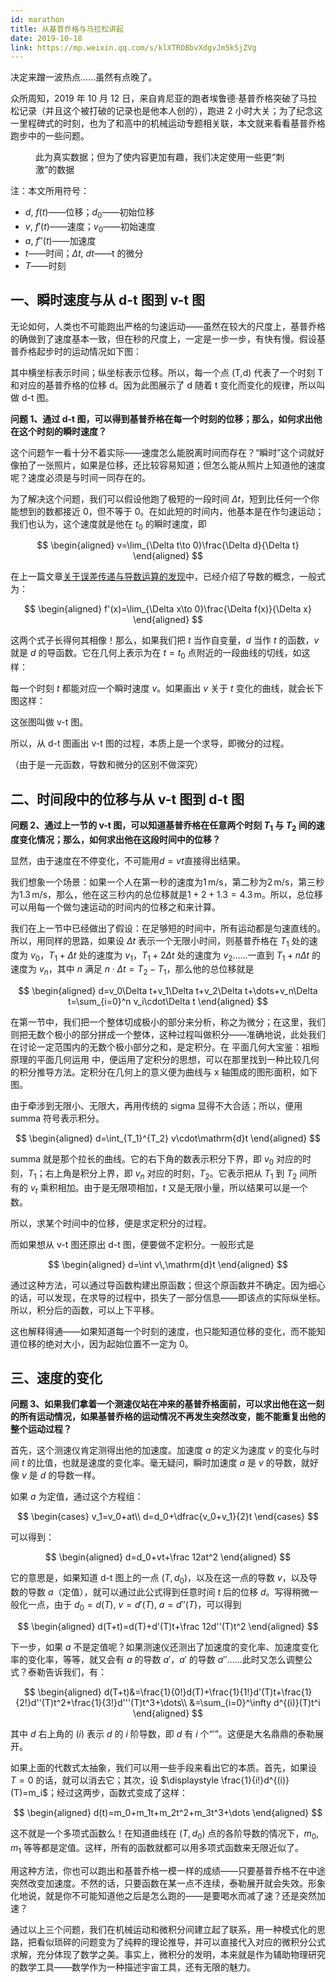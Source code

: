 ```yaml
---
id: marathon
title: 从基普乔格与马拉松讲起
date: 2019-10-18
link: https://mp.weixin.qq.com/s/klXTROBbvXdgvJm5kSjZVg
---
```



<DocMetadataBanner frontMatter={frontMatter} />

决定来蹭一波热点...…虽然有点晚了。

众所周知，2019 年 10 月 12 日，来自肯尼亚的跑者埃鲁德·基普乔格突破了马拉松记录（并且这个被打破的记录也是他本人创的），跑进 2 小时大关；为了纪念这一里程碑式的时刻，也为了和高中的机械运动专题相关联，本文就来看看基普乔格跑步中的一些问题。

<Figure src="/zh-Hans/img/./docs/Science/marathon/JGibibkelET694Ria3mjfEqTNZLFNOnResRe9zkgb2ws19U9UDwI0l2Bc88mcoeGZFiclYiaPmQRcA6ZhICj2Lic5Org.jpeg">此为真实数据；但为了使内容更加有趣，我们决定使用一些更“刺激”的数据</Figure>

注：本文所用符号：

- $d$, $f(t)$——位移；$d_0$——初始位移
- $v$, $f'(t)$——速度；$v_0$——初始速度
- $a$, $f''(t)$——加速度
- $t$——时间；$\Delta t$, $dt$——t 的微分
- $T$——时刻

## 一、瞬时速度与从 d-t 图到 v-t 图

无论如何，人类也不可能跑出严格的匀速运动——虽然在较大的尺度上，基普乔格的确做到了速度基本一致，但在秒的尺度上，一定是一步一步，有快有慢。假设基普乔格起步时的运动情况如下图：

<Figure src="/zh-Hans/img/./docs/Science/marathon/JGibibkelET694Ria3mjfEqTNZLFNOnResRoc4iabuQZ1tUV7EGFiahicbaWks1fgS1ASt5pH8LIAyscJwBcMLX5pDmA.png"></Figure>

其中横坐标表示时间；纵坐标表示位移。所以，每一个点 (T,d) 代表了一个时刻 T 和对应的基普乔格的位移 d。因为此图展示了 d 随着 t 变化而变化的规律，所以叫做 d-t 图。

**问题 1、通过 d-t 图，可以得到基普乔格在每一个时刻的位移；那么，如何求出他在这个时刻的瞬时速度？**

这个问题乍一看十分不着实际——速度怎么能脱离时间而存在？“瞬时”这个词就好像拍了一张照片，如果是位移，还比较容易知道；但怎么能从照片上知道他的速度呢？速度必须是与时间一同存在的。

为了解决这个问题，我们可以假设他跑了极短的一段时间 $\Delta t$，短到比任何一个你能想到的数都接近 0，但不等于 0。在如此短的时间内，他基本是在作匀速运动；我们也认为，这个速度就是他在 $t_0$ 的瞬时速度，即

$$
\begin{aligned}
v=\lim_{\Delta t\to 0}\frac{\Delta d}{\Delta t}
\end{aligned}
$$

在上一篇文章[关于误差传递与导数运算的发现](../Science/derivative)中，已经介绍了导数的概念，一般式为：

$$
\begin{aligned}
f'(x)=\lim_{\Delta x\to 0}\frac{\Delta f(x)}{\Delta x}
\end{aligned}
$$

这两个式子长得何其相像！那么，如果我们把 $t$ 当作自变量，$d$ 当作 $t$ 的函数，$v$ 就是 $d$ 的导函数。它在几何上表示为在 $t=t_0$ 点附近的一段曲线的切线，如这样：

<Figure src="/zh-Hans/img/./docs/Science/marathon/JGibibkelET694Ria3mjfEqTNZLFNOnResRsveSn75UGBGC6AaVEbUeezmNMPdSgz9jxHAicy8mJxoIaUoldXv1icTw.png"></Figure>

每一个时刻 $t$ 都能对应一个瞬时速度 $v$。如果画出 $v$ 关于 $t$ 变化的曲线，就会长下图这样：

<Figure src="/zh-Hans/img/./docs/Science/marathon/JGibibkelET694Ria3mjfEqTNZLFNOnResRrVOUAoxd5pbVsxYIHgqDal2QiajN8xFxnKiaH4642lYKibl5UArNRnZQA.png"></Figure>

这张图叫做 v-t 图。

所以，从 d-t 图画出 v-t 图的过程，本质上是一个求导，即微分的过程。

（由于是一元函数，导数和微分的区别不做深究）

## 二、时间段中的位移与从 v-t 图到 d-t 图

**问题 2、通过上一节的 v-t 图，可以知道基普乔格在任意两个时刻 $T_1$ 与 $T_2$ 间的速度变化情况；那么，如何求出他在这段时间中的位移？**

显然，由于速度在不停变化，不可能用$d=vt$直接得出结果。

我们想象一个场景：如果一个人在第一秒的速度为$1\,\text{m/s}$，第二秒为$2\,\text{m/s}$，第三秒为$1.3\,\text{m/s}$，那么，他在这三秒内的总位移就是$1+2+1.3=4.3\,\text{m}$。所以，总位移可以用每一个做匀速运动的时间内的位移之和来计算。

我们在上一节中已经做出了假设：在足够短的时间中，所有运动都是匀速直线的。所以，用同样的思路，如果设 $\Delta t$ 表示一个无限小时间，则基普乔格在 $T_1$ 处的速度为 $v_0$，$T_1+\Delta t$ 处的速度为 $v_1$，$T_1+2\Delta t$ 处的速度为 $v_2$……一直到 $T_1+n\Delta t$ 的速度为 $v_n$，其中 $n$ 满足 $n\cdot \Delta t=T_2-T_1$，那么他的总位移就是

$$
\begin{aligned}
d=v_0\Delta t+v_1\Delta t+v_2\Delta t+\dots+v_n\Delta t=\sum_{i=0}^n v_i\cdot\Delta t
\end{aligned}
$$

在第一节中，我们把一个整体切成极小的部分来分析，称之为微分；在这里，我们则把无数个极小的部分拼成一个整体，这种过程叫做积分——准确地说，此处我们在讨论一定范围内的无数个极小部分之和，是定积分。在 平面几何大宝鉴：祖暅原理的平面几何运用 中，便运用了定积分的思想，可以在那里找到一种比较几何的积分推导方法。定积分在几何上的意义便为曲线与 x 轴围成的图形面积，如下图。

<Figure src="/zh-Hans/img/./docs/Science/marathon/JGibibkelET68Teov07Bqc25LmIXQc6ZjMQALOhrsJ2jjwWYzfWXfNBnIBMBLxlxicLIWTLO81rfNQj8ia7Gt2vNPg.png"></Figure>

由于牵涉到无限小、无限大，再用传统的 sigma 显得不大合适；所以，便用 summa 符号表示积分。

$$
\begin{aligned}
d=\int_{T_1}^{T_2} v\cdot\mathrm{d}t
\end{aligned}
$$

summa 就是那个拉长的曲线。它的右下角的数表示积分下界，即 $v_0$ 对应的时刻，$T_1$；右上角是积分上界，即 $v_n$ 对应的时刻，$T_2$。它表示把从 $T_1$ 到 $T_2$ 间所有的 $v_t$ 乘积相加。由于是无限项相加，$t$ 又是无限小量，所以结果可以是一个数。

所以，求某个时间中的位移，便是求定积分的过程。

而如果想从 v-t 图还原出 d-t 图，便要做不定积分。一般形式是

$$
\begin{aligned}
d=\int v\,\mathrm{d}t
\end{aligned}
$$

通过这种方法，可以通过导函数构建出原函数；但这个原函数并不确定。因为细心的话，可以发现，在求导的过程中，损失了一部分信息——即该点的实际纵坐标。所以，积分后的函数，可以上下平移。

这也解释得通——如果知道每一个时刻的速度，也只能知道位移的变化，而不能知道位移的绝对大小，因为起始位置不一定为 0。

## 三、速度的变化

**问题 3、如果我们拿着一个测速仪站在冲来的基普乔格面前，可以求出他在这一刻的所有运动情况，如果基普乔格的运动情况不再发生突然改变，能不能重复出他的整个运动过程？**

首先，这个测速仪肯定测得出他的加速度。加速度 $a$ 的定义为速度 $v$ 的变化与时间 $t$ 的比值，也就是速度的变化率。毫无疑问，瞬时加速度 $a$ 是 $v$ 的导数，就好像 $v$ 是 $d$ 的导数一样。

如果 $a$ 为定值，通过这个方程组：

$$
\begin{cases}
v_1=v_0+at\\
d=d_0+\dfrac{v_0+v_1}{2}t
\end{cases}
$$

可以得到：

$$
\begin{aligned}
d=d_0+vt+\frac 12at^2
\end{aligned}
$$

它的意思是，如果知道 d-t 图上的一点 $(T,d_0)$，以及在这一点的导数 $v$，以及导数的导数 $a$（定值），就可以通过此公式得到任意时间 $t$ 后的位移 $d$。写得稍微一般化一点，由于 $d_0=d(T)$, $v=d'(T)$, $a=d''(T)$，可以得到

$$
\begin{aligned}
d(T+t)=d(T)+d'(T)t+\frac 12d''(T)t^2
\end{aligned}
$$

下一步，如果 $a$ 不是定值呢？如果测速仪还测出了加速度的变化率、加速度变化率的变化率，等等，就又会有 $a$ 的导数 $a'$，$a'$ 的导数 $a''$……此时又怎么调整公式？泰勒告诉我们，有：

$$
\begin{aligned}
d(T+t)&=\frac{1}{0!}d(T)+\frac{1}{1!}d'(T)t+\frac{1}{2!}d''(T)t^2+\frac{1}{3!}d'''(T)t^3+\dots\\
&=\sum_{i=0}^\infty d^{(i)}(T)t^i
\end{aligned}
$$

其中 $d$ 右上角的 $(i)$ 表示 $d$ 的 $i$ 阶导数，即 $d$ 有 $i$ 个“$'$”。这便是大名鼎鼎的泰勒展开。

如果上面的代数式太抽象，我们可以用一些手段来看出它的本质。首先，如果设 $T=0$ 的话，就可以消去它；其次，设 $\displaystyle \frac{1}{i!}d^{(i)}(T)=m_i$；经过这两步，函数式变成了这样：

$$
\begin{aligned}
d(t)=m_0+m_1t+m_2t^2+m_3t^3+\dots
\end{aligned}
$$

这不就是一个多项式函数么！在知道曲线在 $(T,d_0)$ 点的各阶导数的情况下，$m_0$, $m_1$ 等等都是定值。这样，所有的函数就都可以用多项式函数来无限近似了。

用这种方法，你也可以跑出和基普乔格一模一样的成绩——只要基普乔格不在中途突然改变加速度。不然的话，只要函数在某一点不连续，泰勒展开就会失效。形象化地说，就是你不可能知道他之后是怎么跑的——是要喝水而减了速？还是突然加速？

通过以上三个问题，我们在机械运动和微积分间建立起了联系，用一种模式化的思路，把看似琐碎的问题变为了纯粹的理论推导，并可以直接代入对应的微积分公式求解，充分体现了数学之美。事实上，微积分的发明，本来就是作为辅助物理研究的数学工具——数学作为一种描述宇宙工具，还有无限的魅力。
